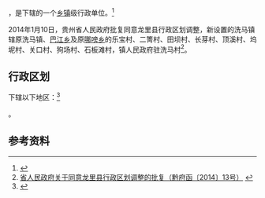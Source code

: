 {{中国乡级行政区|52/27/30/105/000}}

'''{{PAGENAMEBASE}}'''，是{{PRC admin/fullname|52/27/30/105/000|3}}下辖的一个[[乡镇|乡镇]]级行政单位。<ref>{{PRC admin/ref sgc|{{PRC admin/parent|52/27/30/105/000}}}}</ref>

2014年1月10日，贵州省人民政府批复同意龙里县行政区划调整，新设置的洗马镇辖原洗马镇、[[巴江乡|巴江乡]]及原[[哪嗙乡|哪嗙乡]]的乐宝村、二箐村、田坝村、长芽村、顶溪村、坞坭村、关口村、狗场村、石板滩村，镇人民政府驻洗马村<ref>[http://www.gzgov.gov.cn/xxgk/jbxxgk/fgwj/zfwj/qfh/201507/t20150703_298188.html 省人民政府关于同意龙里县行政区划调整的批复（黔府函〔2014〕13号）] {{webarchive|url=https://web.archive.org/web/20170831215559/http://www.gzgov.gov.cn/xxgk/jbxxgk/fgwj/zfwj/qfh/201507/t20150703_298188.html |date=2017-08-31 }}</ref>。

== 行政区划 ==

{{PAGENAMEBASE}}下辖以下地区：<ref>{{PRC admin/ref sgc|52/27/30/105/000}}</ref>

{{PRC admin/children|52/27/30/105/000}}。

== 参考资料 ==

{{reflist}}

{{行政区划小作品}}
{{PRC admin/navcat|52/27/30/105/000}}